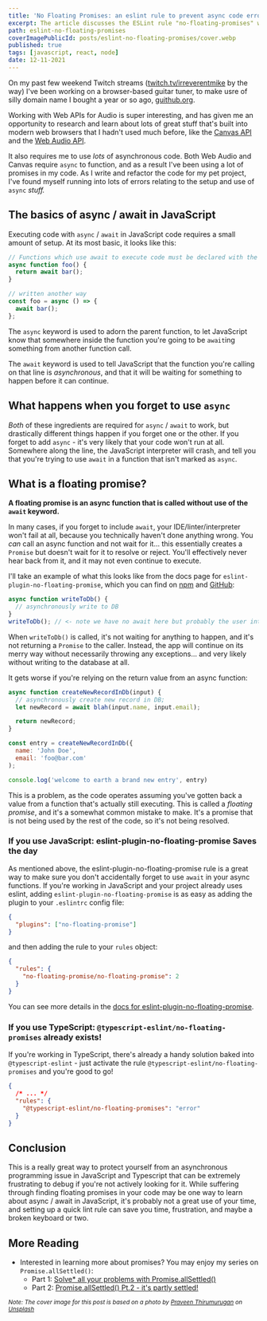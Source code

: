 ```yaml
---
title: 'No Floating Promises: an eslint rule to prevent async code errors'
excerpt: The article discusses the ESLint rule "no-floating-promises" which disallows promises without await. The rule is designed to prevent developers from accidentally forgetting to await promises, which can lead to unexpected behavior.
path: eslint-no-floating-promises
coverImagePublicId: posts/eslint-no-floating-promises/cover.webp
published: true
tags: [javascript, react, node]
date: 12-11-2021
---
```


On my past few weekend Twitch streams ([twitch.tv/irreverentmike](https://www.twitch.tv/irreverentmike) by the way) I've been working on a browser-based guitar tuner, to make usre of silly domain name I bought a year or so ago, [guithub.org](https://guithub.org).

Working with Web APIs for Audio is super interesting, and has given me an opportunity to research and learn about lots of great stuff that's built into modern web browsers that I hadn't used much before, like the [Canvas API](https://developer.mozilla.org/en-US/docs/Web/API/Canvas_API) and the [Web Audio API](https://developer.mozilla.org/en-US/docs/Web/API/Web_Audio_API).

It also requires me to use _lots_ of asynchronous code. Both Web Audio and Canvas require `async` to function, and as a result I've been using a lot of promises in my code. As I write and refactor the code for my pet project, I've found myself running into lots of errors relating to the setup and use of `async` _stuff._

## The basics of async / await in JavaScript

Executing code with `async` / `await` in JavaScript code requires a small amount of setup. At its most basic, it looks like this:

```js
// Functions which use await to execute code must be declared with the "async" keyword
async function foo() {
  return await bar();
}

// written another way
const foo = async () => {
  await bar();
};
```

The `async` keyword is used to adorn the parent function, to let JavaScript know that somewhere inside the function you're going to be `await`ing something from another function call.

The `await` keyword is used to tell JavaScript that the function you're calling on that line is _asynchronous_, and that it will be waiting for something to happen before it can continue.

## What happens when you forget to use `async`

_Both_ of these ingredients are required for `async` / `await` to work, but drastically different things happen if you forget one or the other. If you forget to add `async` - it's very likely that your code won't run at all. Somewhere along the line, the JavaScript interpreter will crash, and tell you that you're trying to use `await` in a function that isn't marked as `async`.

## What is a floating promise?

**A floating promise is an async function that is called without use of the `await` keyword.**

In many cases, if you forget to include `await`, your IDE/linter/interpreter won't fail at all, because you technically haven't done anything wrong. You _can_ call an async function and not wait for it... this essentially creates a `Promise` but doesn't wait for it to resolve or reject. You'll effectively never hear back from it, and it may not even continue to execute.

I'll take an example of what this looks like from the docs page for `eslint-plugin-no-floating-promise`, which you can find on [npm](https://www.npmjs.com/package/eslint-plugin-no-floating-promise) and [GitHub](https://github.com/SebastienGllmt/eslint-plugin-no-floating-promise#readme):

```js
async function writeToDb() {
  // asynchronously write to DB
}
writeToDb(); // <- note we have no await here but probably the user intended to await on this!
```

When `writeToDb()` is called, it's not waiting for anything to happen, and it's not returning a `Promise` to the caller. Instead, the app will continue on its merry way without necessarily throwing any exceptions... and very likely without writing to the database at all.

It gets worse if you're relying on the return value from an async function:

```js
async function createNewRecordInDb(input) {
  // asynchronously create new record in DB;
  let newRecord = await blah(input.name, input.email);

  return newRecord;
}

const entry = createNewRecordInDb({
  name: 'John Doe',
  email: 'foo@bar.com'
);

console.log('welcome to earth a brand new entry', entry)
```

This is a problem, as the code operates assuming you've gotten back a value from a function that's actually still executing. This is called a _floating promise_, and it's a somewhat common mistake to make. It's a promise that is not being used by the rest of the code, so it's not being resolved.

### If you use JavaScript: eslint-plugin-no-floating-promise Saves the day

As mentioned above, the eslint-plugin-no-floating-promise rule is a great way to make sure you don't accidentally forget to use `await` in your async functions. If you're working in JavaScript and your project already uses eslint, adding `eslint-plugin-no-floating-promise` is as easy as adding the plugin to your `.eslintrc` config file:

```json
{
  "plugins": ["no-floating-promise"]
}
```

and then adding the rule to your `rules` object:

```json
{
  "rules": {
    "no-floating-promise/no-floating-promise": 2
  }
}
```

You can see more details in the [docs for eslint-plugin-no-floating-promise](https://www.npmjs.com/package/eslint-plugin-no-floating-promise).

### If you use TypeScript: `@typescript-eslint/no-floating-promises` already exists!

If you're working in TypeScript, there's already a handy solution baked into `@typescript-eslint` - just activate the rule `@typescript-eslint/no-floating-promises` and you're good to go!

```json
{
  /* ... */
  "rules": {
    "@typescript-eslint/no-floating-promises": "error"
  }
}
```

## Conclusion

This is a really great way to protect yourself from an asynchronous programming issue in JavaScript and Typescript that can be extremely frustrating to debug if you're not actively looking for it. While suffering through finding floating promises in your code may be one way to learn about async / await in JavaScript, it's probably not a great use of your time, and setting up a quick lint rule can save you time, frustration, and maybe a broken keyboard or two.

## More Reading

- Interested in learning more about promises? You may enjoy my series on `Promise.allSettled()`:
  - Part 1: [Solve\* all your problems with Promise.allSettled()](https://mikebifulco.com/posts/solve-all-your-problems-with-promise-allsettled)
  - Part 2: [Promise.allSettled() Pt.2 - it's partly settled!](https://mikebifulco.com/posts/promise-all-settled-pt-2-its-partly-settled)

<small>

_Note: The cover image for this post is based on a photo by <a href="https://unsplash.com/@praveentcom?utm_source=unsplash&utm_medium=referral&utm_content=creditCopyText">Praveen Thirumurugan</a> on <a href="https://unsplash.com/s/photos/pool-sign?utm_source=unsplash&utm_medium=referral&utm_content=creditCopyText">Unsplash</a>_

</small>
